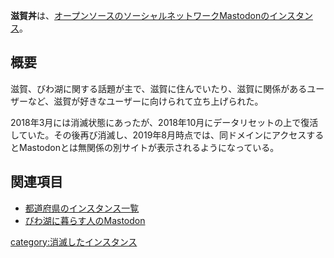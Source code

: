 {{Infobox instance
| Name          = 滋賀丼
| Domain        = <nowiki>https://shigadon.com</nowiki> (リンク切れ)
| Admin         = りんもん
| Country       = 日本
| Start         = 不明
| Kifu          = なし
| Alias         = なし
}}'''滋賀丼'''は、[[オープンソース]]のソーシャルネットワーク[[Mastodon]]の[[インスタンス]]。

== 概要 ==
滋賀、びわ湖に関する話題が主で、滋賀に住んでいたり、滋賀に関係があるユーザーなど、滋賀が好きなユーザーに向けられて立ち上げられた。

2018年3月には消滅状態にあったが、2018年10月にデータリセットの上で復活していた。その後再び消滅し、2019年8月時点では、同ドメインにアクセスするとMastodonとは無関係の別サイトが表示されるようになっている。

== 関連項目 ==
* [[都道府県のインスタンス一覧]]
* [[びわ湖に暮らす人のMastodon]]

{{DEFAULTSORT:しかとん}}
[[category:消滅したインスタンス]]